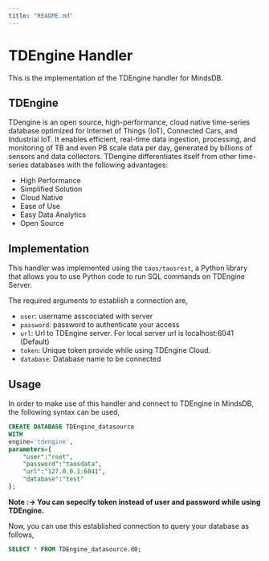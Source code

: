 ```yaml
---
title: "README.md"
---
```


# TDEngine Handler

This is the implementation of the  TDEngine handler for MindsDB.

##  TDEngine
TDengine is an open source, high-performance, cloud native time-series database optimized for Internet of Things (IoT), Connected Cars, and Industrial IoT. It enables efficient, real-time data ingestion, processing, and monitoring of TB and even PB scale data per day, generated by billions of sensors and data collectors. TDengine differentiates itself from other time-series databases with the following advantages:

* High Performance
* Simplified Solution
* Cloud Native
* Ease of Use
* Easy Data Analytics
* Open Source
  


## Implementation
This handler was implemented using the `taos/taosrest`, a Python library that allows you to use Python code to run SQL commands on TDEngine Server.

The required arguments to establish a connection are,
* `user`: username asscociated with server
* `password`: password to authenticate your access
* `url`: Url to TDEngine server. For local server url is localhost:6041 (Default)
* `token`: Unique token provide while using TDEngine Cloud.
* `database`: Database name to be connected


## Usage
In order to make use of this handler and connect to TDEngine in MindsDB, the following syntax can be used,

~~~~sql
CREATE DATABASE TDEngine_datasource
WITH
engine='tdengine',
parameters={
    "user":"root",
    "password":"taosdata",
    "url":"127.0.0.1:6041",
    "database":"test"
};
~~~~


**Note :-&gt; You can sepecify token instead of user and password while using TDEngine.**


Now, you can use this established connection to query your database as follows,
~~~~sql
SELECT * FROM TDEngine_datasource.d0;
~~~~

